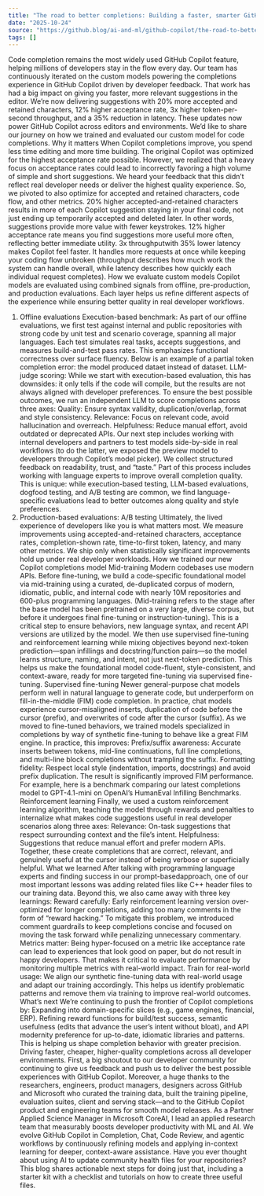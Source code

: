 ```yaml
---
title: "The road to better completions: Building a faster, smarter GitHub Copilot with a new custom model"
date: "2025-10-24"
source: "https://github.blog/ai-and-ml/github-copilot/the-road-to-better-completions-building-a-faster-smarter-github-copilot-with-a-new-custom-model/"
tags: []
---
```


Code completion remains the most widely used GitHub Copilot feature, helping millions of developers stay in the flow every day. Our team has continuously iterated on the custom models powering the completions experience in GitHub Copilot driven by developer feedback. That work has had a big impact on giving you faster, more relevant suggestions in the editor.
We’re now delivering suggestions with 20% more accepted and retained characters, 12% higher acceptance rate, 3x higher token-per-second throughput, and a 35% reduction in latency.
These updates now power GitHub Copilot across editors and environments. We’d like to share our journey on how we trained and evaluated our custom model for code completions.
Why it matters
When Copilot completions improve, you spend less time editing and more time building. The original Copilot was optimized for the highest acceptance rate possible. However, we realized that a heavy focus on acceptance rates could lead to incorrectly favoring a high volume of simple and short suggestions.
We heard your feedback that this didn’t reflect real developer needs or deliver the highest quality experience. So, we pivoted to also optimize for accepted and retained characters, code flow, and other metrics.
20% higher accepted-and-retained characters results in more of each Copilot suggestion staying in your final code, not just ending up temporarily accepted and deleted later. In other words, suggestions provide more value with fewer keystrokes.
12% higher acceptance rate means you find suggestions more useful more often, reflecting better immediate utility.
3x throughputwith 35% lower latency makes Copilot feel faster. It handles more requests at once while keeping your coding flow unbroken (throughput describes how much work the system can handle overall, while latency describes how quickly each individual request completes).
How we evaluate custom models
Copilot models are evaluated using combined signals from offline, pre-production, and production evaluations. Each layer helps us refine different aspects of the experience while ensuring better quality in real developer workflows.
1) Offline evaluations
Execution-based benchmark: As part of our offline evaluations, we first test against internal and public repositories with strong code by unit test and scenario coverage, spanning all major languages. Each test simulates real tasks, accepts suggestions, and measures build-and-test pass rates. This emphasizes functional correctness over surface fluency.
Below is an example of a partial token completion error: the model produced dataet instead of dataset.
LLM-judge scoring: While we start with execution-based evaluation, this has downsides: it only tells if the code will compile, but the results are not always aligned with developer preferences. To ensure the best possible outcomes, we run an independent LLM to score completions across three axes:
Quality: Ensure syntax validity, duplication/overlap, format and style consistency.
Relevance: Focus on relevant code, avoid hallucination and overreach.
Helpfulness: Reduce manual effort, avoid outdated or deprecated APIs.
Our next step includes working with internal developers and partners to test models side-by-side in real workflows (to do the latter, we exposed the preview model to developers through Copilot’s model picker). We collect structured feedback on readability, trust, and “taste.” Part of this process includes working with language experts to improve overall completion quality. This is unique: while execution-based testing, LLM-based evaluations, dogfood testing, and A/B testing are common, we find language-specific evaluations lead to better outcomes along quality and style preferences.
3) Production-based evaluations: A/B testing
Ultimately, the lived experience of developers like you is what matters most. We measure improvements using accepted-and-retained characters, acceptance rates, completion-shown rate, time-to-first token, latency, and many other metrics. We ship only when statistically significant improvements hold up under real developer workloads.
How we trained our new Copilot completions model
Mid-training
Modern codebases use modern APIs. Before fine-tuning, we build a code-specific foundational model via mid-training using a curated, de-duplicated corpus of modern, idiomatic, public, and internal code with nearly 10M repositories and 600-plus programming languages. (Mid-training refers to the stage after the base model has been pretrained on a very large, diverse corpus, but before it undergoes final fine-tuning or instruction-tuning).
This is a critical step to ensure behaviors, new language syntax, and recent API versions are utilized by the model. We then use supervised fine-tuning and reinforcement learning while mixing objectives beyond next-token prediction—span infillings and docstring/function pairs—so the model learns structure, naming, and intent, not just next-token prediction. This helps us make the foundational model code-fluent, style-consistent, and context-aware, ready for more targeted fine-tuning via supervised fine-tuning.
Supervised fine-tuning
Newer general-purpose chat models perform well in natural language to generate code, but underperform on fill-in-the-middle (FIM) code completion. In practice, chat models experience cursor-misaligned inserts, duplication of code before the cursor (prefix), and overwrites of code after the cursor (suffix).
As we moved to fine-tuned behaviors, we trained models specialized in completions by way of synthetic fine-tuning to behave like a great FIM engine. In practice, this improves:
Prefix/suffix awareness: Accurate inserts between tokens, mid-line continuations, full line completions, and multi-line block completions without trampling the suffix.
Formatting fidelity: Respect local style (indentation, imports, docstrings) and avoid prefix duplication.
The result is significantly improved FIM performance. For example, here is a benchmark comparing our latest completions model to GPT-4.1-mini on OpenAI’s HumanEval Infilling Benchmarks.
Reinforcement learning
Finally, we used a custom reinforcement learning algorithm, teaching the model through rewards and penalties to internalize what makes code suggestions useful in real developer scenarios along three axes:
Relevance: On-task suggestions that respect surrounding context and the file’s intent.
Helpfulness: Suggestions that reduce manual effort and prefer modern APIs.
Together, these create completions that are correct, relevant, and genuinely useful at the cursor instead of being verbose or superficially helpful.
What we learned
After talking with programming language experts and finding success in our prompt-basedapproach, one of our most important lessons was adding related files like C++ header files to our training data. Beyond this, we also came away with three key learnings:
Reward carefully: Early reinforcement learning version over-optimized for longer completions, adding too many comments in the form of “reward hacking.” To mitigate this problem, we introduced comment guardrails to keep completions concise and focused on moving the task forward while penalizing unnecessary commentary.
Metrics matter: Being hyper-focused on a metric like acceptance rate can lead to experiences that look good on paper, but do not result in happy developers. That makes it critical to evaluate performance by monitoring multiple metrics with real-world impact.
Train for real-world usage: We align our synthetic fine-tuning data with real-world usage and adapt our training accordingly. This helps us identify problematic patterns and remove them via training to improve real-world outcomes.
What’s next
We’re continuing to push the frontier of Copilot completions by:
Expanding into domain-specific slices (e.g., game engines, financial, ERP).
Refining reward functions for build/test success, semantic usefulness (edits that advance the user’s intent without bloat), and API modernity preference for up-to-date, idiomatic libraries and patterns. This is helping us shape completion behavior with greater precision.
Driving faster, cheaper, higher-quality completions across all developer environments.
First, a big shoutout to our developer community for continuing to give us feedback and push us to deliver the best possible experiences with GitHub Copilot. Moreover, a huge thanks to the researchers, engineers, product managers, designers across GitHub and Microsoft who curated the training data, built the training pipeline, evaluation suites, client and serving stack—and to the GitHub Copilot product and engineering teams for smooth model releases.
As a Partner Applied Science Manager in Microsoft CoreAI, I lead an applied research team that measurably boosts developer productivity with ML and AI. We evolve GitHub Copilot in Completion, Chat, Code Review, and agentic workflows by continuously refining models and applying in-context learning for deeper, context-aware assistance.
Have you ever thought about using AI to update community health files for your repositories? This blog shares actionable next steps for doing just that, including a starter kit with a checklist and tutorials on how to create three useful files.
